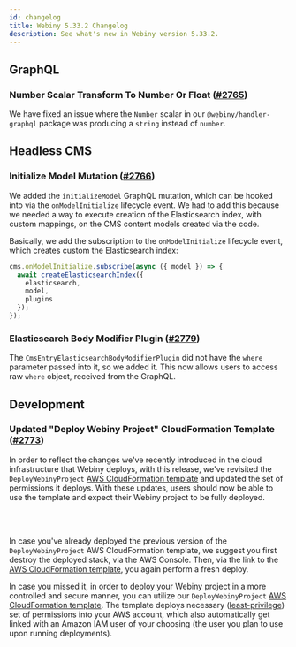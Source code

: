 ```yaml
---
id: changelog
title: Webiny 5.33.2 Changelog
description: See what's new in Webiny version 5.33.2.
---
```


## GraphQL

### Number Scalar Transform To Number Or Float ([#2765](https://github.com/webiny/webiny-js/pull/2765))

We have fixed an issue where the `Number` scalar in our `@webiny/handler-graphql` package was producing a `string` instead of `number`.

## Headless CMS

### Initialize Model Mutation ([#2766](https://github.com/webiny/webiny-js/pull/2766))

We added the `initializeModel` GraphQL mutation, which can be hooked into via the `onModelInitialize` lifecycle event.
We had to add this because we needed a way to execute creation of the Elasticsearch index, with custom mappings, on the CMS content models created via the code.

Basically, we add the subscription to the `onModelInitialize` lifecycle event, which creates custom the Elasticsearch index:

```typescript
cms.onModelInitialize.subscribe(async ({ model }) => {
  await createElasticsearchIndex({
    elasticsearch,
    model,
    plugins
  });
});
```

### Elasticsearch Body Modifier Plugin ([#2779](https://github.com/webiny/webiny-js/pull/2779))

The `CmsEntryElasticsearchBodyModifierPlugin` did not have the `where` parameter passed into it, so we added it.
This now allows users to access raw `where` object, received from the GraphQL.

## Development

### Updated "Deploy Webiny Project" CloudFormation Template ([#2773](https://github.com/webiny/webiny-js/pull/2773))

In order to reflect the changes we've recently introduced in the cloud infrastructure that Webiny deploys, with this release, we've revisited the `DeployWebinyProject` [AWS CloudFormation template](/docs/{version}/infrastructure/aws/configure-aws-credentials#deploy-webiny-project-aws-cloud-formation-template) and updated the set of permissions it deploys. With these updates, users should now be able to use the template and expect their Webiny project to be fully deployed.

<br />
<br />

<Alert type="info" title="Already Used the Template?">

In case you've already deployed the previous version of the `DeployWebinyProject` AWS CloudFormation template, we suggest you first destroy the deployed stack, via the AWS Console. Then, via the link to the [AWS CloudFormation template](/docs/{version}/infrastructure/aws/configure-aws-credentials#deploy-webiny-project-aws-cloud-formation-template), you again perform a fresh deploy.

</Alert>

<Alert type="info" title="More Information">

In case you missed it, in order to deploy your Webiny project in a more controlled and secure manner, you can utilize our `DeployWebinyProject` [AWS CloudFormation template](/docs/{version}/infrastructure/aws/configure-aws-credentials#deploy-webiny-project-aws-cloud-formation-template). The template deploys necessary ([least-privilege](https://en.wikipedia.org/wiki/Principle_of_least_privilege)) set of permissions into your AWS account, which also automatically get linked with an Amazon IAM user of your choosing (the user you plan to use upon running deployments).

</Alert>
